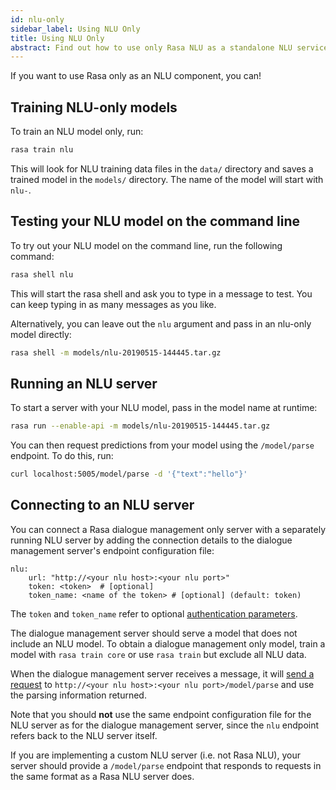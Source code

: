 ```yaml
---
id: nlu-only
sidebar_label: Using NLU Only
title: Using NLU Only
abstract: Find out how to use only Rasa NLU as a standalone NLU service for your chatbot or virtual assistant.
---
```


If you want to use Rasa only as an NLU component, you can!

## Training NLU-only models

To train an NLU model only, run:

```bash
rasa train nlu
```

This will look for NLU training data files in the ``data/`` directory
and saves a trained model in the ``models/`` directory.
The name of the model will start with ``nlu-``.


## Testing your NLU model on the command line

To try out your NLU model on the command line, run the following command:

```bash
rasa shell nlu
```

This will start the rasa shell and ask you to type in a message to test.
You can keep typing in as many messages as you like.

Alternatively, you can leave out the ``nlu`` argument and pass in an nlu-only model directly:

```bash
rasa shell -m models/nlu-20190515-144445.tar.gz
```

## Running an NLU server

To start a server with your NLU model, pass in the model name at runtime:

```bash
rasa run --enable-api -m models/nlu-20190515-144445.tar.gz
```

You can then request predictions from your model using the ``/model/parse`` endpoint.
To do this, run:

```bash
curl localhost:5005/model/parse -d '{"text":"hello"}'
```

## Connecting to an NLU server


You can connect a Rasa dialogue management only server with a separately running NLU server
by adding the connection details to the dialogue management server's endpoint configuration file:

```yaml-rasa title="endpoints.yml"
nlu:
    url: "http://<your nlu host>:<your nlu port>"
    token: <token>  # [optional]
    token_name: <name of the token> # [optional] (default: token)
```

The `token` and `token_name` refer to optional [authentication parameters](./http-api.mdx#token-based-auth).

The dialogue management server should serve a model that does not include an NLU model.
To obtain a dialogue management only model, train a model with `rasa train core` or use 
`rasa train` but exclude all NLU data.

When the dialogue management server receives a message, it will [send a request](https://rasa.com/docs/rasa/pages/http-api#operation/parseModelMessage) to 
`http://<your nlu host>:<your nlu port>/model/parse` and use the parsing information returned.

Note that you should **not** use the same endpoint configuration file for the NLU server as for the dialogue management server, since
the `nlu` endpoint refers back to the NLU server itself.

If you are implementing a custom NLU server (i.e. not Rasa NLU), your server should provide a `/model/parse` endpoint that responds to requests in the same 
format as a Rasa NLU server does.
